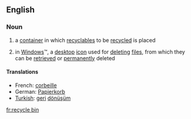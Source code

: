 ==English==

===Noun===
# a [[container]] in which [[recyclables]] to be [[recycled]] is placed
#{{computing}} in [[Windows]]&trade;, a [[desktop]] [[icon]] used for [[deleting]] [[file]]s, from which they can be [[retrieved]] or [[permanently]] deleted

====Translations====
*French: [[corbeille]] {{f}}
*German: [[Papierkorb]] {{n}}
*[[Turkish]]: [[geri]] [[dönüşüm]]

[[fr:recycle bin]]